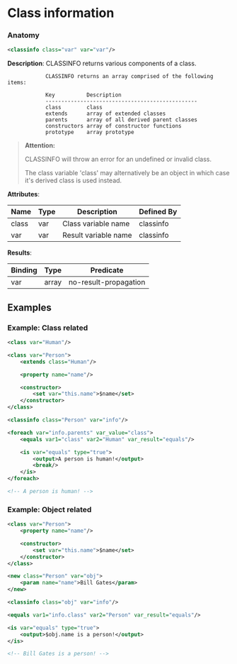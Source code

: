 # Class information

### Anatomy

```xml
<classinfo class="var" var="var"/>
```

 **Description**:
 CLASSINFO returns various components of a class.


				CLASSINFO returns an array comprised of the following items:

				Key          Description
				------------------------------------------------
				class        class
				extends      array of extended classes
				parents      array of all derived parent classes
				constructors array of constructor functions
				prototype    array prototype
			


> **Attention:**
>
> CLASSINFO will throw an error for an undefined or invalid class.
> 
> The class variable 'class' may alternatively be an object in which case it's derived class is used instead.

**Attributes**:

| Name | Type | Description | Defined By |
| ---- | ---- | ----------- | ---------- |
| class | var | Class variable name | classinfo |
| var | var | Result variable name | classinfo |


**Results**:

| Binding | Type | Predicate |
| ------- | ---- | --------- |
| var | array | no-result-propagation |


## Examples

### Example: Class related

```xml
<class var="Human"/>

<class var="Person">
	<extends class="Human"/>

	<property name="name"/>

	<constructor>
		<set var="this.name">$name</set>
	</constructor>
</class>

<classinfo class="Person" var="info"/>

<foreach var="info.parents" var_value="class">
	<equals var1="class" var2="Human" var_result="equals"/>

	<is var="equals" type="true">
		<output>A person is human!</output>
		<break/>
	</is>
</foreach>

<!-- A person is human! -->
```

### Example: Object related

```xml
<class var="Person">
	<property name="name"/>

	<constructor>
		<set var="this.name">$name</set>
	</constructor>
</class>

<new class="Person" var="obj">
	<param name="name">Bill Gates</param>
</new>

<classinfo class="obj" var="info"/>

<equals var1="info.class" var2="Person" var_result="equals"/>

<is var="equals" type="true">
	<output>$obj.name is a person!</output>
</is>

<!-- Bill Gates is a person! -->
```

